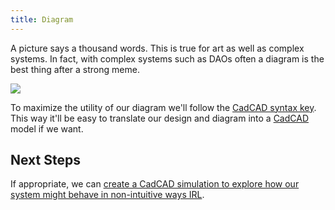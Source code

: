 ```yaml
---
title: Diagram
---
```


A picture says a thousand words. This is true for art as well as complex systems. In fact, with complex systems such as DAOs often a diagram is the best thing after a strong meme. 

<img src="https://community.cadcad.org/uploads/default/optimized/1X/3b2b99c3af01a2f29cf1a3086b95cee28e00d437_2_497x500.jpeg" />

To maximize the utility of our diagram we'll follow the [CadCAD syntax key](https://community.cadcad.org/t/differential-specification-syntax-key/31). This way it'll be easy to translate our design and diagram into a [CadCAD](https://cadcad.org/) model if we want.

## Next Steps 

If appropriate, we can [create a CadCAD simulation to explore how our system might behave in non-intuitive ways IRL](simulation.md). 
